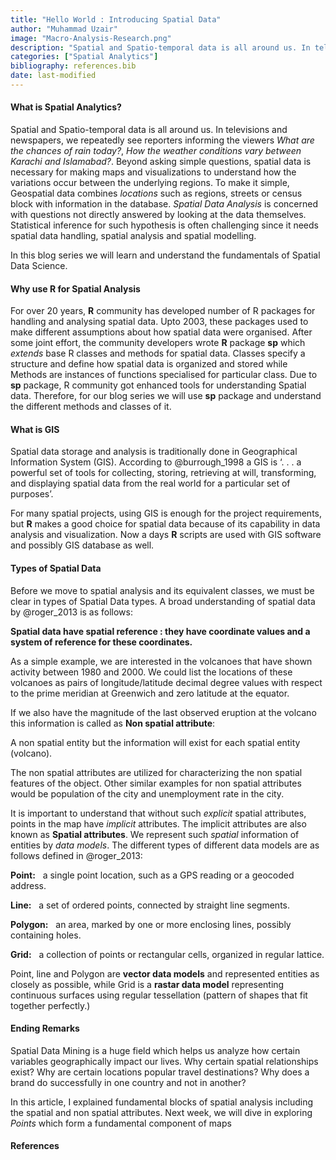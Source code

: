 ```yaml
---
title: "Hello World : Introducing Spatial Data"
author: "Muhammad Uzair"
image: "Macro-Analysis-Research.png"
description: "Spatial and Spatio-temporal data is all around us. In televisions and newspapers, we repeatedly see reporters informing the viewers What are the chances of rain today?, How the weather conditions vary between Karachi and Islamabad?"
categories: ["Spatial Analytics"]
bibliography: references.bib
date: last-modified
---
```


#### What is Spatial Analytics?

Spatial and Spatio-temporal data is all around us. In televisions and newspapers, we repeatedly see reporters informing the viewers *What are the chances of rain today?*, *How the weather conditions vary between Karachi and Islamabad?*. Beyond asking simple questions, spatial data is necessary for making maps and visualizations to understand how the variations occur between the underlying regions. To make it simple, Geospatial data combines *locations* such as regions, streets or census block with information in the database. *Spatial Data Analysis* is concerned with questions not directly answered by looking at the data themselves. Statistical inference for such hypothesis is often challenging since it needs spatial data handling, spatial analysis and spatial modelling.

In this blog series we will learn and understand the fundamentals of Spatial Data Science.

#### Why use R for Spatial Analysis

For over 20 years, **R** community has developed number of R packages for handling and analysing spatial data. Upto 2003, these packages used to make different assumptions about how spatial data were organised. After some joint effort, the community developers wrote **R** package **sp** which *extends* base R classes and methods for spatial data. Classes specify a structure and define how spatial data is organized and stored while Methods are instances of functions specialised for particular class. Due to **sp** package, R community got enhanced tools for understanding Spatial data. Therefore, for our blog series we will use **sp** package and understand the different methods and classes of it.


#### What is GIS

Spatial data storage and analysis is traditionally done in Geographical Information System (GIS). According to @burrough_1998 a GIS is ‘. . . a powerful set of tools for collecting, storing, retrieving at will, transforming, and displaying spatial data from the real world for a particular set of purposes’. 

For many spatial projects, using GIS is enough for the project requirements, but **R** makes a good choice for spatial data because of its capability in data analysis and visualization. Now a days **R** scripts are used with GIS software and possibly GIS database as well. 

#### Types of Spatial Data

Before we move to spatial analysis and its equivalent classes, we must be clear in types of Spatial Data types. A broad understanding of spatial data by @roger_2013 is as follows:

**Spatial data have spatial reference : they have coordinate values and a system of reference for these coordinates.**

As a simple example, we are interested in the volcanoes that have shown activity between 1980 and 2000. We could list the locations of these volcanoes as pairs of longitude/latitude decimal degree values with respect to the prime meridian at Greenwich and zero latitude at the equator.

If we also have the magnitude of the last observed eruption at the volcano this information is called as **Non spatial attribute**:

A non spatial entity but the information will exist for each spatial entity (volcano).

The non spatial attributes are utilized for characterizing the non spatial features of the object. Other similar examples for non spatial attributes would be population of the city and unemployment rate in the city.

It is important to understand that without such *explicit* spatial attributes, points in the map have *implicit* attributes. The implicit attributes are also known as **Spatial attributes**. We represent such *spatial* information of entities by *data models*. The different types of different data models are as follows defined in @roger_2013:

**Point:**   a single point location, such as a GPS reading or a geocoded address.

**Line:**   a set of ordered points, connected by straight line segments.

**Polygon:**   an area, marked by one or more enclosing lines, possibly containing holes.

**Grid:**   a collection of points or rectangular cells, organized in regular lattice.

Point, line and Polygon are **vector data models** and represented entities as closely as possible, while Grid is a **rastar data model** representing continuous surfaces using regular tessellation (pattern of shapes that fit together perfectly.)

#### Ending Remarks

Spatial Data Mining is a huge field which helps us analyze how certain variables geographically impact our lives. Why certain spatial relationships exist? Why are certain locations popular travel destinations? Why does a brand do successfully in one country and not in another?

In this article, I explained fundamental blocks of spatial analysis including the spatial and non spatial attributes. Next week, we will dive in exploring *Points* which form a fundamental component of maps







#### References


::: {#refs}
:::
